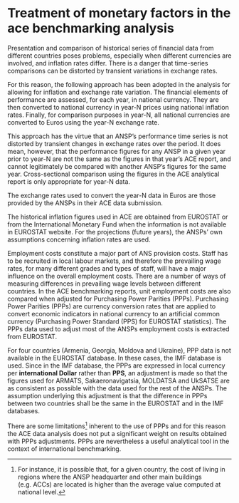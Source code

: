 # Treatment of monetary factors in the ace benchmarking analysis

Presentation and comparison of historical series of financial data from different countries poses problems, especially when different currencies are involved, and inflation rates differ. There is a danger that time-series comparisons can be distorted by transient variations in exchange rates.

For this reason, the following approach has been adopted in the analysis for allowing for inflation and exchange rate variation. The financial elements of performance are assessed, for each year, in national currency. They are then converted to national currency in year-N prices using national inflation rates. Finally, for comparison purposes in year-N, all national currencies are converted to Euros using the year-N exchange rate.

This approach has the virtue that an ANSP's performance time series is not distorted by transient changes in exchange rates over the period. It does mean, however, that the performance figures for any ANSP in a given year prior to year-N are not the same as the figures in that year's ACE report, and cannot legitimately be compared with another ANSP's figures for the same year. Cross-sectional comparison using the figures in the ACE analytical report is only appropriate for year-N data.

The exchange rates used to convert the year-N data in Euros are those provided by the ANSPs in their ACE data submission.

The historical inflation figures used in ACE are obtained from EUROSTAT or from the International Monetary Fund when the information is not available in EUROSTAT website. For the projections (future years), the ANSPs' own assumptions concerning inflation rates are used.

Employment costs constitute a major part of ANS provision costs. Staff has to be recruited in local labour markets, and therefore the prevailing wage rates, for many different grades and types of staff, will have a major influence on the overall employment costs. There are a number of ways of measuring differences in prevailing wage levels between different countries. In the ACE benchmarking reports, unit employment costs are also compared when adjusted for Purchasing Power Parities (PPPs). Purchasing Power Parities (PPPs) are currency conversion rates that are applied to convert economic indicators in national currency to an artificial common currency (Purchasing Power Standard (PPS) for EUROSTAT statistics). The PPPs data used to adjust most of the ANSPs employment costs is extracted from EUROSTAT.

For four countries (Armenia, Georgia, Moldova and Ukraine), PPP data is not available in the EUROSTAT database. In these cases, the IMF database is used. Since in the IMF database, the PPPs are expressed in local currency per **international Dollar** rather than **PPS**, an adjustment is made so that the figures used for ARMATS, Sakaeronavigatsia, MOLDATSA and UkSATSE are as consistent as possible with the data used for the rest of the ANSPs. The assumption underlying this adjustment is that the difference in PPPs between two countries shall be the same in the EUROSTAT and in the IMF databases.

There are some limitations[^6] inherent to the use of PPPs and for this reason the ACE data analysis does not put a significant weight on results obtained with PPPs adjustments. PPPs are nevertheless a useful analytical tool in the context of international benchmarking.

[^6]: For instance, it is possible that, for a given country, the cost of living in regions where the ANSP headquarter and other main buildings (e.g. ACCs) are located is higher than the average value computed at national level.
